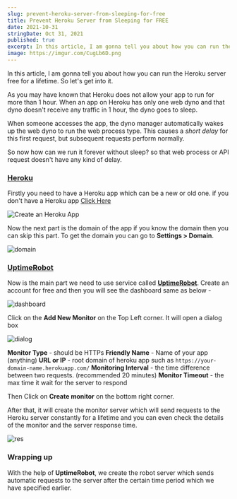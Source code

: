 ```yaml
---
slug: prevent-heroku-server-from-sleeping-for-free
title: Prevent Heroku Server from Sleeping for FREE
date: 2021-10-31
stringDate: Oct 31, 2021
published: true
excerpt: In this article, I am gonna tell you about how you can run the Heroku server free for a lifetime. So let's get into it.
image: https://imgur.com/CugLb6D.png
---
```


In this article, I am gonna tell you about how you can run the Heroku server free for a lifetime. So let's get into it.

As you may have known that Heroku does not allow your app to run for more than 1 hour. When an app on Heroku has only one web dyno and that dyno doesn't receive any traffic in 1 hour, the dyno goes to sleep.

When someone accesses the app, the dyno manager automatically wakes up the web dyno to run the web process type. This causes a _short delay_ for this first request, but subsequent requests perform normally.

So now how can we run it forever without sleep? so that web process or API request doesn't have any kind of delay.

### [Heroku](https://www.heroku.com/)

Firstly you need to have a Heroku app which can be a new or old one. if you don't have a Heroku app [Click Here](https://dashboard.heroku.com/apps)

![Create an Heroku App](https://rb.gy/3r2e4i)

Now the next part is the domain of the app if you know the domain then you can skip this part. To get the domain you can go to **Settings > Domain**.

![domain](https://i.imgur.com/eRyB34w.png)

### [UptimeRobot](https://uptimerobot.com/)

Now is the main part we need to use service called **[UptimeRobot](https://uptimerobot.com/)**. Create an account for free and then you will see the dashboard same as below -

![dashboard](https://i.imgur.com/IeCbHFM.png)

Click on the **Add New Monitor** on the Top Left corner. It will open a dialog box

![dialog](https://i.imgur.com/aA2QW7y.png)

**Monitor Type** - should be HTTPs
**Friendly Name** - Name of your app (anything)
**URL or IP** - root domain of heroku app such as `https://your-domain-name.herokuapp.com/`
**Monitoring Interval** - the time difference between two requests. (recommended 20 minutes)
**Monitor Timeout** - the max time it wait for the server to respond

Then Click on **Create monitor** on the bottom right corner.

After that, it will create the monitor server which will send requests to the Heroku server constantly for a lifetime and you can even check the details of the monitor and the server response time.

![res](https://i.imgur.com/1QvgAAq.png)

### Wrapping up

With the help of **UptimeRobot**, we create the robot server which sends automatic requests to the server after the certain time period which we have specified earlier.
